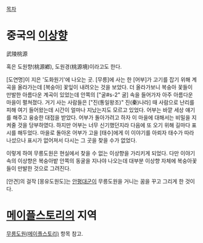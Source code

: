 [[목차]]
= 중국의 [[이상향]] =
武陵桃源

혹은 도원향(桃源鄕), 도원경(桃源境)이라고도 한다.

[도연명]이 지은 '도화원기'에 나오는 곳. [무릉]에 사는 한 [어부]가 고기를 잡기 위해 계곡을 올라가는데 [복숭아] 꽃잎이 내려오는 것을 보았다. 더 올라가보니 복숭아 꽃들이 만발한 아름다운 계곡이 있었는데 안쪽의 ["굴#s-2" 굴] 속을 들어가자 아주 아름다운 마을이 펼쳐졌다. 거기 사는 사람들은 ["진(통일왕조)" 진(秦)나라] 때 사람으로 난리를 피해 여기 들어왔는데 시간이 얼마나 지났는지도 모르고 있었다. 어부는 바깥 세상 얘기를 해주고 융숭한 대접을 받았다. 어부가 돌아가려고 하자 이 마을에 대해서는 비밀을 지켜줄 것을 당부하였다. 하지만 어부는 너무 신기했던지라 다음에 또 오기 위해 길마다 표시를 해두었다. 마을로 돌아온 어부가 고을 [태수]에게 이 이야기를 아뢰자 태수가 따라나섰으나 표시가 없어져서 다시는 그 곳을 찾을 수가 없었다.

이렇게 하여 무릉도원은 현실에서 찾을 수 없는 이상향을 가리키게 되었다. 다만 이야기 속의 이상향은 복숭아밭 안쪽의 동굴을 지나야 나오는데 대부분 이상향 자체에 복숭아꽃들이 만발한 것으로 그려진다.

[안견]의 걸작 [몽유도원도]는 [[안평대군]]이 무릉도원을 거니는 꿈을 꾸고 그리게 한 것이다.
= [[메이플스토리]]의 지역 =
[[무릉도원(메이플스토리)]] 항목 참고.

